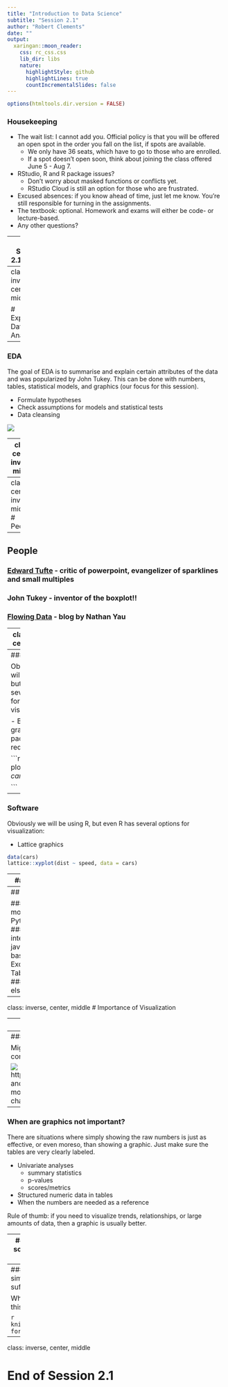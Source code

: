 ```yaml
---
title: "Introduction to Data Science"
subtitle: "Session 2.1"
author: "Robert Clements"
date: ""
output:
  xaringan::moon_reader:
    css: rc_css.css
    lib_dir: libs
    nature:
      highlightStyle: github
      highlightLines: true
      countIncrementalSlides: false
---
```


```r
options(htmltools.dir.version = FALSE)
```

### Housekeeping

- The wait list: I cannot add you. Official policy is that you will be offered an open spot in the order you fall on the list, if spots are available.
  + We only have 36 seats, which have to go to those who are enrolled.
  + If a spot doesn't open soon, think about joining the class offered June 5 - Aug 7.
- RStudio, R and R package issues?
  + Don't worry about masked functions or conflicts yet.
  + RStudio Cloud is still an option for those who are frustrated.
- Excused absences: if you know ahead of time, just let me know. You're still responsible for turning in the assignments.
- The textbook: optional. Homework and exams will either be code- or lecture-based.
- Any other questions?

---
### Session 2.1 Outline

- Exploratory Data Analysis definition
- People in Visualization
- Software for Visualization
- Importance of Visualization

---
class: inverse, center, middle

# Exploratory Data Analysis

---
### EDA

The goal of EDA is to summarise and explain certain attributes of the data and was popularized by John Tukey. This can be done with numbers, tables, statistical models, and graphics (our focus for this session).

- Formulate hypotheses
- Check assumptions for models and statistical tests
- Data cleansing

![](pics/tukey.jpg)

---
class: center, inverse, middle

## "The simple graph has brought more information to the data analyst's mind than any other device." ~~Robert Clements~~ John Tukey

---
class: center, inverse, middle
# People
---
## People

### [Edward Tufte](https://www.edwardtufte.com/tufte/) - critic of powerpoint, evangelizer of sparklines and small multiples

### John Tukey - inventor of the boxplot!!

### [Flowing Data](http://flowingdata.com/) - blog by Nathan Yau

---
class: inverse, center, middle

# Software?

---
### Software

Obviously we will be using R, but even R has several options for visualization:

- Base R graphics (no packages required)

```r
data(cars)
plot(cars$speed, cars$dist)

```
---
### Software

Obviously we will be using R, but even R has several options for visualization:

- Lattice graphics

```r
data(cars)
lattice::xyplot(dist ~ speed, data = cars)
```

---
### Software

Obviously we will be using R, but even R has several options for visualization:

- ggplot2 graphics

```r
library(ggplot2)
data(cars)
ggplot(cars, aes(x = speed, y = dist)) + geom_point()
```

---
## Others?

### A bunch more in R
### Python libraries
### D3 - interactive javascript-based
### Excel 
### Tableau/Spotfire
### What else??

---
class: inverse, center, middle
# Importance of Visualization

---
## Challenger disaster

Before the launch, Morton Thiokol and other engineers attempted to postpone the launch. They provided tables and charts, like the one below, as evidence that the O-Rings may fail. NASA wasn't convinced.

![](pics/chart_junk.gif)
http://www.stat.ucla.edu/~vlew/stat10/archival/FA00/handouts/graph110.html
---
### Challenger disaster

Might graphics like this be more convincing?

![](pics/challenger_scatter.jpg)
http://visualjournalism.com/representation-and-misrepresentation-tufte-and-the-morton-thiokol-engineers-on-the-challenger/2011/03/23/

---
### When are graphics not important?

There are situations where simply showing the raw numbers is just as effective, or even moreso, than showing a graphic. Just make sure the tables are very clearly labeled.

- Univariate analyses
  + summary statistics
  + p-values
  + scores/metrics
- Structured numeric data in tables
- When the numbers are needed as a reference

Rule of thumb: if you need to visualize trends, relationships, or large amounts of data, then a graphic is usually better.

---
### Why do data scientists hate pie charts?

```r
hmlss <- data.frame(substance = c('alcohol', 'cocaine', 'heroin'), homeless = c(.49, .28, .23), housed = c(.30, .38, .32))

hmlss_l <- tidyr::gather(hmlss, key = housing, value = value, homeless, housed)

ggplot(hmlss_l, aes(x="", y=value, fill=substance)) + 
  geom_bar(width = 1, stat = "identity") +
  coord_polar("y", start=0) +
  facet_wrap(~housing)
```
---
### Sometimes a simple table is sufficient

What's wrong with this?

```r
knitr::kable(hmlss, format = "html")
```

---
class: inverse, center, middle

# End of Session 2.1